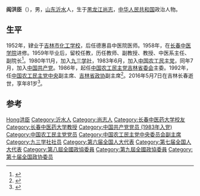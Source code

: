 '''阎洪臣'''（{{bd|1936年|6月|2016年|5月7日|catIdx=Yan阎洪臣}}），男，[[山东|山东]][[沂水|沂水]]人，生于[[黑龙江省|黑龙江]][[尚志县|尚志]]，[[中华人民共和国|中华人民共和国]]政治人物。

== 生平 ==
1952年，肄业于[[吉林市化工学校|吉林市化工学校]]，后任德惠县中医院医师。1958年，在[[长春中医学院|长春中医学院]]进修。1959年毕业后，留校任教，历任教师、副教授、教授、中医系主任、副院长<ref>{{cite book|author1=陈世明|title=中国当代教育名人大辞典|date=1994年5月|publisher=陕西师范大学出版社|isbn=7-5613-1116-8|pages=1364|location=西安|accessdate=2016-05-13}}</ref>。1980年11月，加入[[九三学社|九三学社]]，1983年6月，加入[[中国农工民主党|中国农工民主党]]，同年7月，加入[[中国共产党|中国共产党]]。1986年，起任[[中国农工民主党吉林省委会|中国农工民主党吉林省委会]]主委。1992年，任[[中国农工民主党中央|中国农工民主党中央]]副主席、[[吉林省政协|吉林省政协]]副主席<ref>{{cite book|editor=任涛主编；《中国统一战线全书》编委会编|title=中国统一战线全书|date=1993年12月|publisher=国际文化出版公司|isbn=7-80049-613-9|pages=930|location=北京|accessdate=2016-05-13}}</ref>。2016年5月7日在吉林长春逝世，享年81岁<ref>{{cite news|title=阎洪臣同志逝世|url=http://cpc.people.com.cn/n1/2016/0511/c87393-28343007.html|accessdate=2016-05-13|agency=新华社|archive-date=2017-03-05|archive-url=https://web.archive.org/web/20170305002103/http://cpc.people.com.cn/n1/2016/0511/c87393-28343007.html|dead-url=no}}</ref>。

== 参考 ==
{{reflist}}

{{Navboxes 
| title  = 阎洪臣在[[中国农工民主党|中国农工民主党]]的职务
| list1  =
{{中国农工民主党第十届中央委员会}}
{{中国农工民主党第十一届中央委员会}}
{{中国农工民主党第十二届中央委员会}}
{{中国农工民主党第十三届中央委员会}}
}}

{{Authority control}}
{{DEFAULTSORT:Yan阎}}
[[Category:閻姓|Hong洪臣]]
[[Category:沂水人|Category:沂水人]]
[[Category:尚志人|Category:尚志人]]
[[Category:长春中医药大学校友|Category:长春中医药大学校友]]
[[Category:长春中医药大学教授|Category:长春中医药大学教授]]
[[Category:中国共产党党员_(1983年入党)|Category:中国共产党党员 (1983年入党)]]
[[Category:中国农工民主党党员|Category:中国农工民主党党员]]
[[Category:中国农工民主党中央委员会副主席|Category:中国农工民主党中央委员会副主席]]
[[Category:九三学社社员|Category:九三学社社员]]
[[Category:第六届全国人大代表|Category:第六届全国人大代表]]
[[Category:第七届全国人大代表|Category:第七届全国人大代表]]
[[Category:第八屆全國政協委員|Category:第八屆全國政協委員]]
[[Category:第九屆全國政協委員|Category:第九屆全國政協委員]]
[[Category:第十届全国政协委员|Category:第十届全国政协委员]]